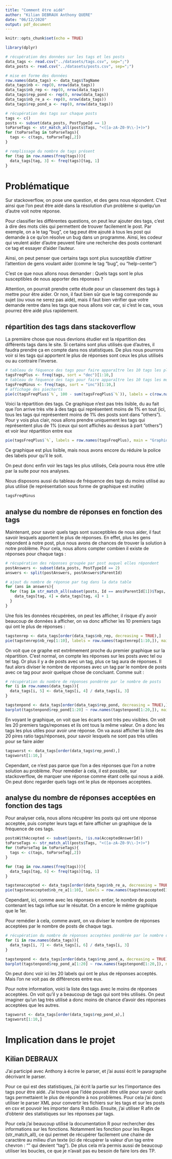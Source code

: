 ```yaml
---
title: "Comment être aidé"
author: "Kilian DEBRAUX Anthony QUERE"
date: "06/12/2020"
output: pdf_document
---
```


```r
knitr::opts_chunk$set(echo = TRUE)

library(dplyr)

# récupération des données sur les tags et les posts
data_tags <- read.csv("../datasets/tags.csv", sep=";")
data_posts <- read.csv("../datasets/posts.csv", sep=";")

# mise en forme des données
row.names(data_tags) <- data_tags$TagName
data_tags$nb <- rep(0, nrow(data_tags))
data_tags$nb_rep <- rep(0, nrow(data_tags))
data_tags$rep_pond <- rep(0, nrow(data_tags))
data_tags$nb_re_a <- rep(0, nrow(data_tags))
data_tags$rep_pond_a <- rep(0, nrow(data_tags))

# récupération des tags sur chaque posts
tags <- c()
posts <- subset(data_posts, PostTypeId == 1)
toParseTags <- str_match_all(posts$Tags, "<([a-zA-Z0-9\\-]+)>")
for (toParseTag in toParseTags){
  tags <- c(tags, toParseTag[,2])
}

# remplissage du nombre de tags présent
for (tag in row.names(freq(tags))){
  data_tags[tag, 3] <- freq(tags)[tag, 1]
}
```

# Problématique

Sur stackoverflow, on pose une question, et des gens nous répondent. C'est ainsi que l'on peut être aidé dans la résolution d'un problème si quelqu'un d'autre voit notre réponse.

Pour classifier les différentes questions, on peut leur ajouter des tags, c'est à dire des mots clés qui permettent de trouver facilement le post. Par exemple, on a le tag "bug", ce tag peut être ajouté à tous les post qui demande à ce qu'on résolve un bug dans un programme. Ainsi, les codeur qui veulent aider d'autre peuvent faire une recherche des posts contenant ce tag et essayer d'aider l'auteur.

Ainsi, on peut penser que certains tags sont plus susceptible d'attirer l'attention de gens voulant aider (comme le tag "bug", ou "help-center")

C'est ce que nous allons nous demander : Quels tags sont le plus susceptibles de nous apporter des réponses ?

Attention, on pourrait prendre cette étude pour un classement des tags à mettre pour être aider. Or non, il faut bien sûr que le tag corresponde au sujet (ou vous ne serez pas aidé), mais il faut bien vérifier que votre demande rentre dans les tags que nous allons voir car, si c'est le cas, vous pourrez être aidé plus rapidement.


## répartition des tags dans stackoverflow

La première chose que nous devrions étudier est la répartition des différents tags dans le site. Si certains sont plus utilisés que d'autres, il faudra prendre ça en compte dans nos statistiques. De plus nous pourrons voir si les tags qui apportent le plus de réponses sont ceux les plus utilisés ou au contraire l'inverse.

```r
# tableau de féquence des tags pour faire apparaître les 10 tags les plus utilisés
tagsFreqPlus <- freq(tags, sort = "dec")[1:10,]
# tableau de féquence des tags pour faire apparaître les 10 tags les moins utilisés
tagsFreqMinus <- freq(tags, sort = "inc")[1:10,]
# affichage des piecharts
pie(c(tagsFreqPlus$`%`, 100 - sum(tagsFreqPlus$`%`)), labels = c(row.names(tagsFreqPlus), "others"), main = "Graphique de répartition des 10 tags les plus utilisés", col = c("#0077ff", "#9e68f2", "#df54d6", "#ff46b0", "#ff4c87", "#ff665e", "#ff8636", "#ffa600"), radius = 1)
```

Voici la répartition des tags. Ce graphique n'est pas très lisible, du au fait que l'on arrive très vite à des tags qui représentent moins de 1% en tout (ici, tous les tags qui représentent moins de 1% des posts sont dans "others"). Pour y vois plus clair, nous allons prendre uniquement les tags qui représentent plus de 1% (ceux qui sont affichés au dessus à part "others") et voir leur répartition entre eux

```r
pie(tagsFreqPlus$`%`, labels = row.names(tagsFreqPlus), main = "Graphique de répartition des tags parmis les 10 premiers", col = c("#0077ff", "#9e68f2", "#df54d6", "#ff46b0", "#ff4c87", "#ff665e", "#ff8636", "#ffa600"), radius = 1, cex=0.7)
```
Ce graphique est plus lisible, mais nous avons encore du réduire la police des labels pour qu'il le soit.

On peut donc enfin voir les tags les plus utilisés, Cela pourra nous être utile par la suite pour nos analyses.

Nous disposons aussi du tableau de fréquence des tags du moins utilisé au plus utilisé (le représentation sous forme de graphique est inutile)

```r
tagsFreqMinus
```


## analyse du nombre de réponses en fonction des tags

Maintenant, pour savoir quels tags sont susceptibles de nous aider, il faut savoir lesquels apportent le plus de réponses. En effet, plus les gens répondent à notre post, plus nous avons de chances de trouver la solution à notre problème. Pour cela, nous allons compter combien il existe de réponses pour chaque tags :

```r
# récupération des réponses groupée par post auquel elles répondent
postAnswers <- subset(data_posts, PostTypeId == 2)
answers <- split(postAnswers, postAnswers$ParentId)

# ajout du nombre de réponse par tag dans la data table
for (ans in answers){
  for (tag in str_match_all(subset(posts, Id == ans$ParentId[1])$Tags, "<([a-zA-Z0-9\\-]+)>")[[1]][,2]){
    data_tags[tag, 4] = data_tags[tag, 4] + 1
  }
}
```

Une fois les données récupérées, on peut les afficher, il risque d'y avoir beaucoup de données à afficher, on va donc afficher les 10 premiers tags qui ont le plus de réponses :

```r
tagstenrep <- data_tags[order(data_tags$nb_rep, decreasing = TRUE),]
pie(tagstenrep$nb_rep[1:10], labels = row.names(tagstenrep[1:10,]), main = "Graphique des tags avec le plus de réponses", col = c("#0077ff", "#9e68f2", "#df54d6", "#ff46b0", "#ff4c87", "#ff665e", "#ff8636", "#ffa600"), radius = 1, cex=0.7)
```

On voit que ce graphe est extrêmement proche du premier graphique sur la répartition. C'est normal, on compte les réponses sur les posts avec tel ou tel tag. Or plus il y a de posts avec un tag, plus ce tag aura de réponses. Il faut alors diviser le nombre de réponses avec un tag par le nombre de posts avec ce tag pour avoir quelque chose de concluant. Comme suit :

```r
# récupération du nombre de réponses pondérée par le nombre de posts
for (i in row.names(data_tags)){
  data_tags[i, 5] <- data_tags[i, 4] / data_tags[i, 3]
}

tagstenpond <- data_tags[order(data_tags$rep_pond, decreasing = TRUE),]
barplot(tagstenpond$rep_pond[1:20] ~ row.names(tagstenpond[1:20,]), main = "Graphique pondéré des tags avec le plus de réponses", col = c("#0077ff", "#9e68f2", "#df54d6", "#ff46b0", "#ff4c87", "#ff665e", "#ff8636", "#ffa600"), las=2, xlab = "", ylab = "")

```

En voyant le graphique, on voit que les écarts sont très peu visibles. On voit les 20 premiers tags/reponses et ils ont tous la même valeur. On a donc les tags les plus utiles pour avoir une réponse. On va aussi afficher la liste des 20 pires ratio tags/réponses, pour savoir lesquels ne sont pas très utiles pour se faire aider

```r
tagsworst <- data_tags[order(data_tags$rep_pond),]
tagsworst[1:10,]
```

Cependant, ce n'est pas parce que l'on a des réponses que l'on a notre solution au problème. Pour remédier à cela, il est possible, sur stackoverflow, de marquer une réponse comme étant celle qui nous a aidé. On peut donc regarder quels tags ont le plus de réponses acceptées.

## analyse du nombre de réponses acceptées en fonction des tags

Pour analyser cela, nous allons récupérer les posts qui ont une réponse acceptée, puis compter leurs tags et faire afficher un graphique de la fréquence de ces tags.

```r
postsWithAccepted <- subset(posts, !is.na(AcceptedAnswerId))
toParseTags <- str_match_all(posts$Tags, "<([a-zA-Z0-9\\-]+)>")
for (toParseTag in toParseTags){
  tags <- c(tags, toParseTag[,2])
}

for (tag in row.names(freq(tags))){
  data_tags[tag, 6] <- freq(tags)[tag, 1]
}

tagstenaccepted <- data_tags[order(data_tags$nb_re_a, decreasing = TRUE),]
pie(tagstenaccepted$nb_re_a[1:10], labels = row.names(tagstenaccepted[1:10,]), main = "Graphique des tags avec le plus de réponses acceptés", col = c("#0077ff", "#9e68f2", "#df54d6", "#ff46b0", "#ff4c87", "#ff665e", "#ff8636", "#ffa600"), radius = 1, cex=0.7)
```


Cependant, ici, comme avec les réponses en entier, le nombre de posts contenant les tags influe sur le résultat. On a encore le même graphique que le 1er.

Pour remédier à cela, comme avant, on va diviser le nombre de réponses acceptées par le nombre de posts de chaque tags.

```r
# récupération du nombre de réponses acceptées pondérée par le nombre de posts
for (i in row.names(data_tags)){
  data_tags[i, 7] <- data_tags[i, 6] / data_tags[i, 3]
}

tagstenpond <- data_tags[order(data_tags$rep_pond_a, decreasing = TRUE),]
barplot(tagstenpond$rep_pond_a[1:20] ~ row.names(tagstenpond[1:20,]), main = "Graphique pondéré des tags avec le plus de réponses", col = c("#0077ff", "#9e68f2", "#df54d6", "#ff46b0", "#ff4c87", "#ff665e", "#ff8636", "#ffa600"), las=2, xlab = "", ylab = "")
```

On peut donc voir ici les 20 labels qui ont le plus de réponses acceptés. Mais l'on ne voit pas de différences entre eux.

Pour notre information, voici la liste des tags avec le moins de réponses acceptées. On voit qu'il y a beaucoup de tags qui sont très utilisés. On peut imaginer qu'un tag très utilisé a donc moins de chance d'avoir des réponses acceptées que les autres.

```r
tagsworst <- data_tags[order(data_tags$rep_pond_a),]
tagsworst[1:10,]
```


# Implication dans le projet

## Kilian DEBRAUX

J'ai participé avec Anthony à écrire le parser, et j'ai aussi écrit le paragraphe décrivant le parser. 

Pour ce qui est des statistiques, j'ai écrit la partie sur les l'importance des tags pour être aidé. J'ai trouvé que l'idée pouvait être utile pour savoir quels tags permettaient le plus de répondre à nos problèmes. Pour cela j'ai donc utiliser le parser XML pour convertir les fichiers sur les tags et sur les posts en csv et pouvoir les importer dans R studio. Ensuite, j'ai utiliser R afin de d'obtenir des statistiques sur les réponses par tags.  

Pour cela j'ai beaucoup utilisé la documentation R pour rechercher des informations sur les fonctions. Notamment les fonction pour les Regex (str_match_all), ce qui permet de récupérer facilement une chaine de caractère au milieu d'un texte (ici de récupérer la valeur d'un tag entre chevron : "<tag>" qui devient "tag"). De plus cela m'a permis aussi de beaucoup utiliser les boucles, ce que je n'avait pas eu besoin de faire lors des TP.






















